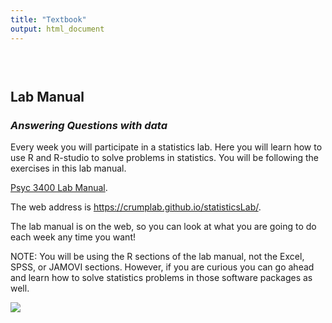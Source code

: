 ```yaml
---
title: "Textbook"
output: html_document
---
```


<style type="text/css">
.title {
  display: none;
}

#getting-started img {
  margin-right: 10px;
}

</style>

<div class="row" style="padding-top: 30px;">
<div class="col-sm-6">

# **Lab Manual**

### *Answering Questions with data* {style="padding-top: 0px;"}

Every week you will participate in a statistics lab. Here you will learn how to use R and R-studio to solve problems in statistics. You will be following the exercises in this lab manual.

[Psyc 3400 Lab Manual](https://crumplab.github.io/statisticsLab/).

The web address is [https://crumplab.github.io/statisticsLab/](https://crumplab.github.io/statisticsLab/).

The lab manual is on the web, so you can look at what you are going to do each week any time you want!

NOTE: You will be using the R sections of the lab manual, not the Excel, SPSS, or JAMOVI sections. However, if you are curious you can go ahead and learn how to solve statistics problems in those software packages as well.

</div>
<div class="col-sm-6">

![](images/LabmanualCover.png)

